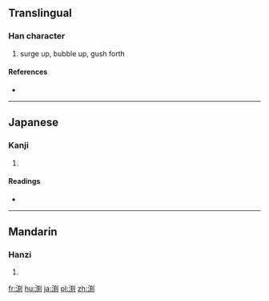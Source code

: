 {{also|淵}}
==Translingual==

===Han character===
{{Han char|rn=85|rad=水|as=08|sn=11|four=|canj=ETKN}}

# surge up, bubble up, gush forth

====References====
* {{Han ref|kx=0633.371|hdz=31660.041|uh=6E15|ud=28181}}

----

==Japanese==

===Kanji===
{{ja-kanji|grade=|rs=水08}}

# {{defn|lang=ja|sort=水08}}

====Readings====
* {{ja-readings|on=[[えん]] (en)|kun=[[ふち]] (fuchi)}}

----

==Mandarin==

===Hanzi===
{{cmn-hanzi|pin=[[yuān]] ([[yuan1]])|wg=yüan<sup>1</sup>}}

# {{defn|lang=cmn|sort=水08}}

[[fr:渕]]
[[hu:渕]]
[[ja:渕]]
[[pl:渕]]
[[zh:渕]]
